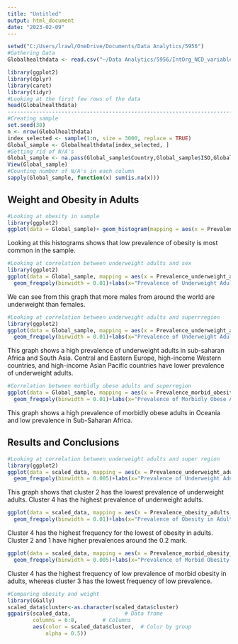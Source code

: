 ---
title: "Untitled"
output: html_document
date: "2023-02-09"
---

```{r}
setwd("C:/Users/lrawl/OneDrive/Documents/Data Analytics/5956")
#Gathering Data
Globalhealthdata <- read.csv("~/Data Analytics/5956/IntOrg_NCD_variables_2022_02_02.csv")
```

```{r}
library(ggplot2)
library(dplyr)
library(caret)
library(tidyr)
#Looking at the first few rows of the data
head(Globalhealthdata)
-----------------------------------------------------------------------------------
#Creating sample
set.seed(38)
n <- nrow(Globalhealthdata)
index_selected <- sample(1:n, size = 3000, replace = TRUE)
Global_sample <- Globalhealthdata[index_selected, ]
#Getting rid of N/A's
Global_sample <- na.pass(Global_sample$Country,Global_sample$ISO,Global_sample$Sex,Global_sample$Year,Global_sample$Region,Global_sample$Superregion) %<% Global_sample <- na.omit(Global_sample)
View(Global_sample)
#Counting number of N/A's in each column
sapply(Global_sample, function(x) sum(is.na(x)))
```

## Weight and Obesity in Adults

```{r}
#Looking at obesity in sample
library(ggplot2)
ggplot(data = Global_sample)+ geom_histogram(mapping = aes(x = Prevalence_obesity_adults))+ labs(x="Prevalence of Obesity in Adults", y="Frequency", title = "Histogram of the Prevalence of Obesity in Adults")
```

Looking at this histograms shows that low prevalence of obesity is most common in the sample.

```{r}
#Looking at correlation between underweight adults and sex
library(ggplot2)
ggplot(data = Global_sample, mapping = aes(x = Prevalence_underweight_adults, colour = Sex)) +
  geom_freqpoly(binwidth = 0.01)+labs(x="Prevalence of Underweight Adults", y="Frequency", title="Graph showing the Prevalence of Underweight Adults")

```

We can see from this graph that more males from around the world are underweight than females.

```{r}
#Looking at correlation between underweight adults and superrregion
library(ggplot2)
ggplot(data = Global_sample, mapping = aes(x = Prevalence_underweight_adults, colour = Superregion)) +
  geom_freqpoly(binwidth = 0.01)+labs(x="Prevalence of Underweight Adults", y="Frequency", title="Prevalence of Underweight Adults by Superregion")
```

This graph shows a high prevalence of underweight adults in sub-saharan Africa and South Asia. Central and Eastern Europe, high-income Western countries, and high-income Asian Pacific countries have lower prevalence of underweight adults.

```{r}
#Correlation between morbidly obese adults and superregion
ggplot(data = Global_sample, mapping = aes(x = Prevalence_morbid_obesity_adults, colour = Superregion)) +
  geom_freqpoly(binwidth = 0.01)+labs(x="Prevalence of Morbidly Obese Adults",title = "Prevelence of Morbidly Obese Adults in Differing Superregions", y="Frequency")
```

This graph shows a high prevalence of morbidly obese adults in Oceania and low prevalence in Sub-Saharan Africa.



## Results and Conclusions

```{r}
#Looking at correlation between underweight adults and super region
library(ggplot2)
ggplot(data = scaled_data, mapping = aes(x = Prevalence_underweight_adults, colour = factor(cluster))) +scale_color_discrete(name = "Cluster")+
  geom_freqpoly(binwidth = 0.005)+labs(x="Prevalence of Underweight Adults", y="Frequency", title="Prevalence of Underweight Adults by Cluster")
```
This graph shows that cluster 2 has the lowest prevalence of underweight adults. Cluster 4 has the highest prevalence of underweight adults.


```{r}
ggplot(data = scaled_data, mapping = aes(x = Prevalence_obesity_adults, colour = factor(cluster))) +scale_color_discrete(name = "Cluster")+
  geom_freqpoly(binwidth = 0.01)+labs(x="Prevalence of Obesity in Adults", y="Frequency", title="Prevalence of Obesity in Adults by Cluster")
```
Cluster 4 has the highest frequency for the lowest of obesity in adults. Cluster 2 and 1 have higher prevalences around the 0.2 mark.

```{r}
ggplot(data = scaled_data, mapping = aes(x = Prevalence_morbid_obesity_adults, colour = factor(cluster))) +scale_color_discrete(name = "Cluster")+
  geom_freqpoly(binwidth = 0.005)+labs(x="Prevalence of Morbid Obesity in Adults", y="Frequency", title="Prevalence of Morbid Obesity in by Cluster")
```
Cluster 4 has the highest frequency of low prevalence of morbid obesity in adults, whereas cluster 3 has the lowest frequency of low prevalence. 

```{r}
#Comparing obesity and weight
library(GGally)
scaled_data$cluster<-as.character(scaled_data$cluster)
ggpairs(scaled_data,                 # Data frame
        columns = 6:8,        # Columns
        aes(color = scaled_data$cluster,  # Color by group 
            alpha = 0.5))
```

